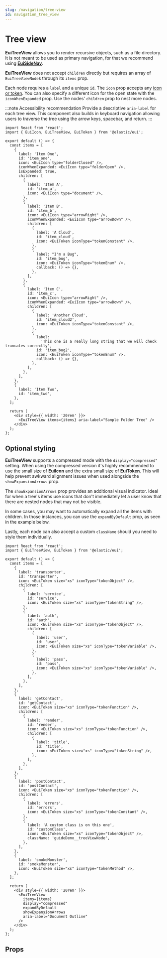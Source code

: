 ```yaml
---
slug: /navigation/tree-view
id: navigation_tree_view
---
```


# Tree view

**EuiTreeView** allows you to render recursive objects, such as a file directory. It is not meant to be used as primary navigation, for that we recommend using [**EuiSideNav**](/docs/navigation/side-nav).

**EuiTreeView** does not accept `children` directly but requires an array of `EuiTreeViewNode`s through its `items` prop.

Each node requires a `label` and a unique `id`. The `icon` prop accepts any [icon or token](/docs/display/icons). You can also specify a different icon for the open state with the `iconWhenExpanded` prop. Use the nodes' `children` prop to nest more nodes.

:::note Accessibility recommendation
Provide a descriptive `aria-label` for each tree view. This component also builds in keyboard navigation allowing users to traverse the tree using the arrow keys, spacebar, and return.
:::

```tsx interactive
import React from 'react';
import { EuiIcon, EuiTreeView, EuiToken } from '@elastic/eui';

export default () => {
  const items = [
    {
      label: 'Item One',
      id: 'item_one',
      icon: <EuiIcon type="folderClosed" />,
      iconWhenExpanded: <EuiIcon type="folderOpen" />,
      isExpanded: true,
      children: [
        {
          label: 'Item A',
          id: 'item_a',
          icon: <EuiIcon type="document" />,
        },
        {
          label: 'Item B',
          id: 'item_b',
          icon: <EuiIcon type="arrowRight" />,
          iconWhenExpanded: <EuiIcon type="arrowDown" />,
          children: [
            {
              label: 'A Cloud',
              id: 'item_cloud',
              icon: <EuiToken iconType="tokenConstant" />,
            },
            {
              label: "I'm a Bug",
              id: 'item_bug',
              icon: <EuiToken iconType="tokenEnum" />,
              callback: () => {},
            },
          ],
        },
        {
          label: 'Item C',
          id: 'item_c',
          icon: <EuiIcon type="arrowRight" />,
          iconWhenExpanded: <EuiIcon type="arrowDown" />,
          children: [
            {
              label: 'Another Cloud',
              id: 'item_cloud2',
              icon: <EuiToken iconType="tokenConstant" />,
            },
            {
              label:
                'This one is a really long string that we will check truncates correctly',
              id: 'item_bug2',
              icon: <EuiToken iconType="tokenEnum" />,
              callback: () => {},
            },
          ],
        },
      ],
    },
    {
      label: 'Item Two',
      id: 'item_two',
    },
  ];

  return (
    <div style={{ width: '20rem' }}>
      <EuiTreeView items={items} aria-label="Sample Folder Tree" />
    </div>
  );
};
```

## Optional styling

**EuiTreeView** supports a compressed mode with the `display="compressed"` setting. When using the compressed version it's highly recommended to use the small size of **EuiIcon** and the extra small size of **EuiToken**. This will help prevent awkward alignment issues when used alongside the `showExpansionArrows` prop.

The `showExpansionArrows` prop provides an additional visual indicator. Ideal for when a tree's items use icons that don't immediately let a user know that there are nested nodes that may not be visible.

In some cases, you may want to automatically expand all the items with children. In those instances, you can use the `expandByDefault` prop, as seen in the example below.

Lastly, each node can also accept a custom `className` should you need to style them individually.

```tsx interactive
import React from 'react';
import { EuiTreeView, EuiToken } from '@elastic/eui';

export default () => {
  const items = [
    {
      label: 'transporter',
      id: 'transporter',
      icon: <EuiToken size="xs" iconType="tokenObject" />,
      children: [
        {
          label: 'service',
          id: 'service',
          icon: <EuiToken size="xs" iconType="tokenString" />,
        },
        {
          label: 'auth',
          id: 'auth',
          icon: <EuiToken size="xs" iconType="tokenObject" />,
          children: [
            {
              label: 'user',
              id: 'user',
              icon: <EuiToken size="xs" iconType="tokenVariable" />,
            },
            {
              label: 'pass',
              id: 'pass',
              icon: <EuiToken size="xs" iconType="tokenVariable" />,
            },
          ],
        },
      ],
    },
    {
      label: 'getContact',
      id: 'getContact',
      icon: <EuiToken size="xs" iconType="tokenFunction" />,
      children: [
        {
          label: 'render',
          id: 'render',
          icon: <EuiToken size="xs" iconType="tokenFunction" />,
          children: [
            {
              label: 'title',
              id: 'title',
              icon: <EuiToken size="xs" iconType="tokenString" />,
            },
          ],
        },
      ],
    },
    {
      label: 'postContact',
      id: 'postContact',
      icon: <EuiToken size="xs" iconType="tokenFunction" />,
      children: [
        {
          label: 'errors',
          id: 'errors',
          icon: <EuiToken size="xs" iconType="tokenConstant" />,
        },
        {
          label: 'A custom class is on this one',
          id: 'customClass',
          icon: <EuiToken size="xs" iconType="tokenObject" />,
          className: 'guideDemo__treeViewNode',
        },
      ],
    },
    {
      label: 'smokeMonster',
      id: 'smokeMonster',
      icon: <EuiToken size="xs" iconType="tokenMethod" />,
    },
  ];

  return (
    <div style={{ width: '20rem' }}>
      <EuiTreeView
        items={items}
        display="compressed"
        expandByDefault
        showExpansionArrows
        aria-label="Document Outline"
      />
    </div>
  );
};
```

## Props


<PropTable definition={treeViewDocgen.EuiTreeView} />
<PropTable definition={treeViewItemDocgen.EuiTreeViewItem} />
